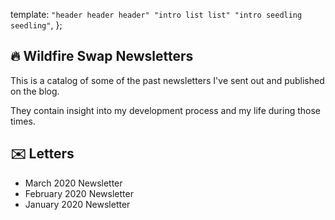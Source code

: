   template: `
    "header header header"
    "intro list list"
    "intro seedling seedling"
`,
};

<Section area="intro" color="lightsalmon">


## <Icon>🔥</Icon> Wildfire Swap Newsletters

This is a catalog of some of the past newsletters I've sent out and published on the blog.

They contain insight into my development process and my life during those times.

</Section>


<Section area="list" color="lightskyblue">


## <Icon>✉️</Icon> Letters

- <Link to="https://ryankubik.com/blog/march-2020-newsletter/">
    March 2020 Newsletter
  </Link>
- <Link to="https://ryankubik.com/blog/february-2020-newsletter/">
    February 2020 Newsletter
  </Link>
- <Link to="https://ryankubik.com/blog/january-2020-newsletter/">
    January 2020 Newsletter
  </Link>

</Section>


<Section area="seedling" color="white">


<Center>
  <Seedling />
</Center>

</Section>

